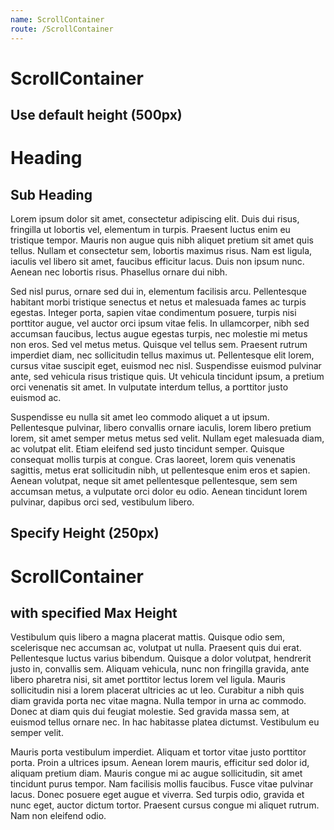 ```yaml
---
name: ScrollContainer
route: /ScrollContainer
---
```



# ScrollContainer

## Use default height (500px)

<Playground>
  <ScrollContainer>
    <h1>Heading</h1>
    <h2>Sub Heading</h2>
    <p>
      Lorem ipsum dolor sit amet, consectetur adipiscing elit. Duis dui risus,
      fringilla ut lobortis vel, elementum in turpis. Praesent luctus enim eu
      tristique tempor. Mauris non augue quis nibh aliquet pretium sit amet quis
      tellus. Nullam et consectetur sem, lobortis maximus risus. Nam est ligula,
      iaculis vel libero sit amet, faucibus efficitur lacus. Duis non ipsum
      nunc. Aenean nec lobortis risus. Phasellus ornare dui nibh.
    </p>
    <p>
      Sed nisl purus, ornare sed dui in, elementum facilisis arcu. Pellentesque
      habitant morbi tristique senectus et netus et malesuada fames ac turpis
      egestas. Integer porta, sapien vitae condimentum posuere, turpis nisi
      porttitor augue, vel auctor orci ipsum vitae felis. In ullamcorper, nibh
      sed accumsan faucibus, lectus augue egestas turpis, nec molestie mi metus
      non eros. Sed vel metus metus. Quisque vel tellus sem. Praesent rutrum
      imperdiet diam, nec sollicitudin tellus maximus ut. Pellentesque elit
      lorem, cursus vitae suscipit eget, euismod nec nisl. Suspendisse euismod
      pulvinar ante, sed vehicula risus tristique quis. Ut vehicula tincidunt
      ipsum, a pretium orci venenatis sit amet. In vulputate interdum tellus, a
      porttitor justo euismod ac.
    </p>
    <p>
      Suspendisse eu nulla sit amet leo commodo aliquet a ut ipsum. Pellentesque
      pulvinar, libero convallis ornare iaculis, lorem libero pretium lorem, sit
      amet semper metus metus sed velit. Nullam eget malesuada diam, ac volutpat
      elit. Etiam eleifend sed justo tincidunt semper. Quisque consequat mollis
      turpis at congue. Cras laoreet, lorem quis venenatis sagittis, metus erat
      sollicitudin nibh, ut pellentesque enim eros et sapien. Aenean volutpat,
      neque sit amet pellentesque pellentesque, sem sem accumsan metus, a
      vulputate orci dolor eu odio. Aenean tincidunt lorem pulvinar, dapibus
      orci sed, vestibulum libero.
    </p>
  </ScrollContainer>
</Playground>

## Specify Height (250px)

<Playground>
  <ScrollContainer maxHeight={250}>
    <h1>ScrollContainer</h1>
    <h2>with specified Max Height</h2>
    <p>
      Vestibulum quis libero a magna placerat mattis. Quisque odio sem,
      scelerisque nec accumsan ac, volutpat ut nulla. Praesent quis dui erat.
      Pellentesque luctus varius bibendum. Quisque a dolor volutpat, hendrerit
      justo in, convallis sem. Aliquam vehicula, nunc non fringilla gravida,
      ante libero pharetra nisi, sit amet porttitor lectus lorem vel ligula.
      Mauris sollicitudin nisi a lorem placerat ultricies ac ut leo. Curabitur a
      nibh quis diam gravida porta nec vitae magna. Nulla tempor in urna ac
      commodo. Donec at diam quis dui feugiat molestie. Sed gravida massa sem,
      at euismod tellus ornare nec. In hac habitasse platea dictumst. Vestibulum
      eu semper velit.
    </p>
    <p>
      Mauris porta vestibulum imperdiet. Aliquam et tortor vitae justo porttitor
      porta. Proin a ultrices ipsum. Aenean lorem mauris, efficitur sed dolor
      id, aliquam pretium diam. Mauris congue mi ac augue sollicitudin, sit amet
      tincidunt purus tempor. Nam facilisis mollis faucibus. Fusce vitae
      pulvinar lacus. Donec posuere eget augue et viverra. Sed turpis odio,
      gravida et nunc eget, auctor dictum tortor. Praesent cursus congue mi
      aliquet rutrum. Nam non eleifend odio.
    </p>
  </ScrollContainer>
</Playground>
